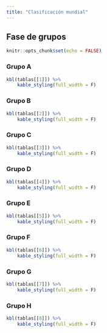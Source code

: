 ```yaml
---
title: "Clasificación mundial"
---
```


<!-- # {.tabset} -->

## Fase de grupos 

```r
knitr::opts_chunk$set(echo = FALSE)
```


### Grupo A
```r
kbl(tablas[[1]]) %>% 
    kable_styling(full_width = F)
```

### Grupo B
```r
kbl(tablas[[2]]) %>% 
    kable_styling(full_width = F)
```

### Grupo C
```r
kbl(tablas[[3]]) %>% 
    kable_styling(full_width = F)
```

### Grupo D
```r
kbl(tablas[[4]]) %>% 
    kable_styling(full_width = F)
```
### Grupo E
```r
kbl(tablas[[5]]) %>% 
    kable_styling(full_width = F)
```
### Grupo F
```r
kbl(tablas[[6]]) %>% 
    kable_styling(full_width = F)
```
### Grupo G
```r
kbl(tablas[[7]]) %>% 
    kable_styling(full_width = F)
```

### Grupo H
```r
kbl(tablas[[8]]) %>% 
    kable_styling(full_width = F)
```

<!-- ## Octavos -->

<!-- ```{r} -->
<!-- kbl(partidos_octavos) %>%  -->
<!--     kable_styling(full_width = F) -->
<!-- ``` -->

